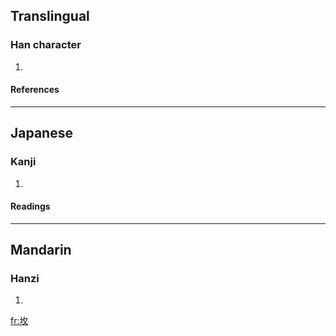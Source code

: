 ==Translingual==
===Han character===
{{Han char|rn=32|rad=土|as=04|sn=7|four=|canj=土人大 (GOK), X土人大 (XGOK)}}
# {{defn|Han}}
====References====
{{Han ref|kx=0224.300|dkj=04915|dj=0459.190|hdz=10423.060|uh=5746|ud=22342}}
----
==Japanese==
===Kanji===
{{ja-kanji|grade=|rs=土04}}
# {{defn|Japanese}} 
====Readings====
{{ja-readings|on=[[ばい]] (bai), [[ふん]] (fun)|kun=[[はか]] (haka)}}
----
==Mandarin==
===Hanzi===
{{cmn-hanzi|pin=[[fén]] (fen2)|wg=fen<sup>2</sup>}}
# {{defn|Mandarin}}

[[fr:坆]]